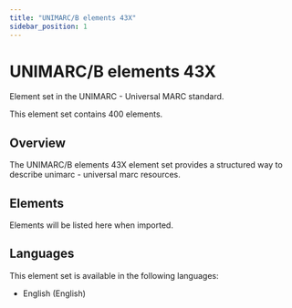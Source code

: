 ```yaml
---
title: "UNIMARC/B elements 43X"
sidebar_position: 1
---
```


# UNIMARC/B elements 43X

Element set in the UNIMARC - Universal MARC standard.

This element set contains 400 elements.

## Overview

The UNIMARC/B elements 43X element set provides a structured way to describe unimarc - universal marc resources.

## Elements

Elements will be listed here when imported.

## Languages

This element set is available in the following languages:
- English (English)
